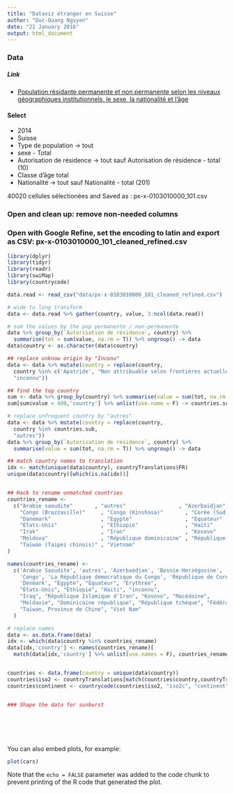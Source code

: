 ```yaml
---
title: "Dataviz étranger en Suisse"
author: "Duc-Quang Nguyen"
date: "21 January 2016"
output: html_document
---
```



### Data 

##### Link 
* [Population résidante permanente et non permanente selon les niveaux géographiques institutionnels, le sexe, la nationalité et l'âge](https://www.pxweb.bfs.admin.ch/Selection.aspx?px_language=fr&px_db=px-x-0103010000_101&px_tableid=px-x-0103010000_101\px-x-0103010000_101.px&px_type=PX)

#### Select 
 * 2014
 * Suisse
 * Type de population -> tout
 * sexe - Total
 * Autorisation de résidence -> tout sauf Autorisation de résidence - total (10)
 * Classe d'âge total
 * Nationalité -> tout sauf Nationalité - total (201)

40020 cellules sélectionées and Saved as : px-x-0103010000_101.csv

### Open and clean up: remove non-needed columns

### Open with Google Refine, set the encoding to latin and export as CSV: px-x-0103010000_101_cleaned_refined.csv

```r
library(dplyr)
library(tidyr)
library(readr)
library(swiMap)
library(countrycode)

data.read <- read_csv("data/px-x-0103010000_101_cleaned_refined.csv")

# wide to long transform
data <- data.read %>% gather(country, value, 3:ncol(data.read))

# sum the values by the pop permanente / non-permanente
data %>% group_by(`Autorisation de résidence`, country) %>% 
  summarise(tot = sum(value, na.rm = T)) %>% ungroup() -> data
data$country <- as.character(data$country)

## replace unknow origin by "Inconu"
data <- data %>% mutate(country = replace(country,
  country %in% c('Apatride', "Non attribuable selon frontières actuelles", "Sans indication"),
  "inconnu"))

## find the top country
sum <- data %>% group_by(country) %>% summarise(value = sum(tot, na.rm = T)) %>% ungroup() %>% arrange(desc(value))
sum[sum$value < 400,'country'] %>% unlist(use.name = F) -> countries.sub

# replace unfrequent country by "autres"
data <- data %>% mutate(country = replace(country,
  country %in% countries.sub,
  "autres"))
data %>% group_by(`Autorisation de résidence`, country) %>% 
  summarise(value = sum(tot, na.rm = T)) %>% ungroup() -> data

## match country names to translation
idx <- match(unique(data$country), countryTranslations$FR)
unique(data$country)[which(is.na(idx))]


## Hack to rename unmatched countries
countries_rename <- 
  c("Arabie saoudite"       , "autres"                 , "Azerbaïdjan"            , "Bosnie et Herzégovine"  ,
    "Congo (Brazzaville)"     , "Congo (Kinshasa)"       , "Corée (Sud)"            , "Côte d'Ivoire"          ,
    "Danemark"                , "Egypte"                 , "Equateur"               , "Erythrée"               ,
    "Etats-Unis"              , "Ethiopie"               , "Haïti"                  , "inconnu"                ,
    "Irak"                    , "Iran"                   , "Kosovo"                 , "Macédoine"              ,
    "Moldova"                 , "République dominicaine" , "République tchèque"     , "Russie"                 ,
    "Taïwan (Taipei chinois)" , "Vietnam" 
) 

names(countries_rename) <- 
  c('Arabie Saoudite', 'autres', 'Azerbaédjan', 'Bosnie-Herzégovine',
    'Congo', 'La République démocratique du Congo', 'République de Corée', "Côte d'ivoire",
    'Denmark', "Égypte", "Équateur", "Érythrée",
    "États-Unis", "Éthiopie", "Haiti", "inconnu",
    "Iraq", "République Islamique d'Iran", "Kosovo", "Macédoine",
    "Moldavie", "Dominicaine république", "République tchéque", "Fédération de Russie",
    "Taïwan, Province de Chine", "Viet Nam"
  )

# replace names
data <- as.data.frame(data)
idx <- which(data$country %in% countries_rename)
data[idx,'country'] <- names(countries_rename)[
  match(data[idx,'country'] %>% unlist(use.names = F), countries_rename)]


countries <- data.frame(country = unique(data$country))
countries$iso2 <- countryTranslations[match(countries$country,countryTranslations$FR), 'iso2']
countries$continent <- countrycode(countries$iso2, "iso2c", "continent")


### Shape the data for sunburst







```

You can also embed plots, for example:

```r
plot(cars)
```

Note that the `echo = FALSE` parameter was added to the code chunk to prevent printing of the R code that generated the plot.
